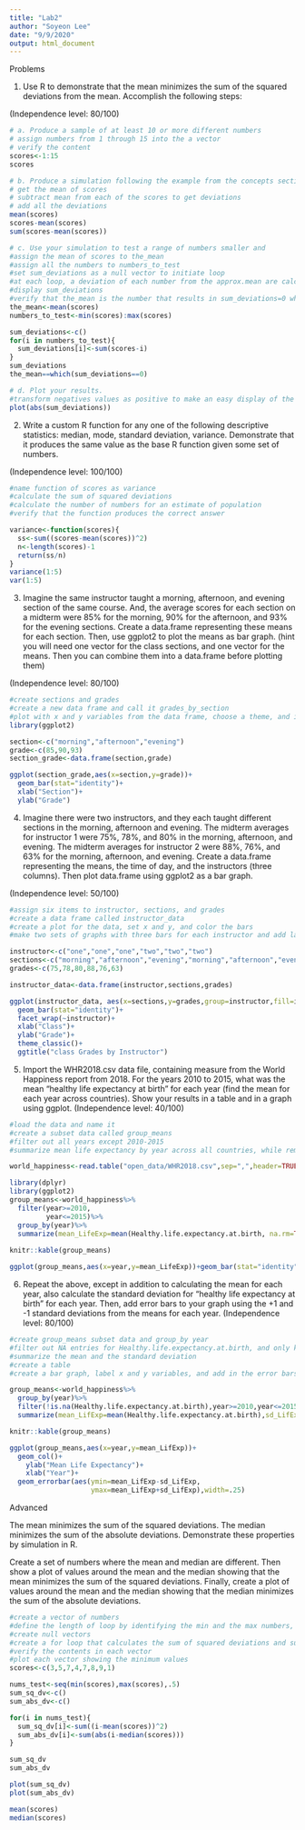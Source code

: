 ```yaml
---
title: "Lab2"
author: "Soyeon Lee"
date: "9/9/2020"
output: html_document
---
```


Problems

1. Use R to demonstrate that the mean minimizes the sum of the squared deviations from the mean. Accomplish the following steps:

  (Independence level: 80/100) 
```r
# a. Produce a sample of at least 10 or more different numbers
# assign numbers from 1 through 15 into the a vector
# verify the content
scores<-1:15
scores
```
```r
# b. Produce a simulation following the example from the concepts section
# get the mean of scores
# subtract mean from each of the scores to get deviations
# add all the deviations 
mean(scores)
scores-mean(scores)
sum(scores-mean(scores))
```
```r
# c. Use your simulation to test a range of numbers smaller and          larger than the mean to show that the mean minimizes the sum of      the squared deviations from the mean.
#assign the mean of scores to the_mean
#assign all the numbers to numbers_to_test
#set sum_deviations as a null vector to initiate loop
#at each loop, a deviation of each number from the approx.mean are calculated and added as a sum, which is then assigned to each position in sum_deviations
#display sum_deviations
#verify that the_mean is the number that results in sum_deviations=0 when it is suggested as the mean
the_mean<-mean(scores)
numbers_to_test<-min(scores):max(scores)

sum_deviations<-c()
for(i in numbers_to_test){
  sum_deviations[i]<-sum(scores-i)
}
sum_deviations
the_mean==which(sum_deviations==0)
```
```r
# d. Plot your results.
#transform negatives values as positive to make an easy display of the 0 sum_deviations 
plot(abs(sum_deviations))
```

2. Write a custom R function for any one of the following descriptive statistics: median, mode, standard deviation, variance. Demonstrate that it produces the same value as the base R function given some set of numbers.

  (Independence level: 100/100)
```r
#name function of scores as variance
#calculate the sum of squared deviations
#calculate the number of numbers for an estimate of population
#verify that the function produces the correct answer 

variance<-function(scores){
  ss<-sum((scores-mean(scores))^2)
  n<-length(scores)-1
  return(ss/n)
}
variance(1:5)
var(1:5)
```

3. Imagine the same instructor taught a morning, afternoon, and evening section of the same course. And, the average scores for each section on a midterm were 85% for the morning, 90% for the afternoon, and 93% for the evening sections. Create a data.frame representing these means for each section. Then, use ggplot2 to plot the means as bar graph. (hint you will need one vector for the class sections, and one vector for the means. Then you can combine them into a data.frame before plotting them)

 (Independence level: 80/100)
```r
#create sections and grades
#create a new data frame and call it grades_by_section
#plot with x and y variables from the data frame, choose a theme, and include labels and a title
library(ggplot2)

section<-c("morning","afternoon","evening")
grade<-c(85,90,93)
section_grade<-data.frame(section,grade)

ggplot(section_grade,aes(x=section,y=grade))+
  geom_bar(stat="identity")+
  xlab("Section")+
  ylab("Grade")
```

4. Imagine there were two instructors, and they each taught different sections in the morning, afternoon and evening. The midterm averages for instructor 1 were 75%, 78%, and 80% in the morning, afternoon, and evening. The midterm averages for instructor 2 were 88%, 76%, and 63% for the morning, afternoon, and evening. Create a data.frame representing the means, the time of day, and the instructors (three columns). Then plot data.frame using ggplot2 as a bar graph.

  (Independence level: 50/100)
```r
#assign six items to instructor, sections, and grades
#create a data frame called instructor_data
#create a plot for the data, set x and y, and color the bars
#make two sets of graphs with three bars for each instructor and add labels

instructor<-c("one","one","one","two","two","two")
sections<-c("morning","afternoon","evening","morning","afternoon","evening")
grades<-c(75,78,80,88,76,63)

instructor_data<-data.frame(instructor,sections,grades)

ggplot(instructor_data, aes(x=sections,y=grades,group=instructor,fill=instructor))+
  geom_bar(stat="identity")+
  facet_wrap(~instructor)+
  xlab("Class")+
  ylab("Grade")+
  theme_classic()+
  ggtitle("class Grades by Instructor")
```

5. Import the WHR2018.csv data file, containing measure from the World Happiness report from 2018. For the years 2010 to 2015, what was the mean “healthy life expectancy at birth” for each year (find the mean for each year across countries). Show your results in a table and in a graph using ggplot.
  (Independence level: 40/100)
```r
#load the data and name it
#create a subset data called group_means
#filter out all years except 2010-2015
#summarize mean life expectancy by year across all countries, while removing the entry that has no information

world_happiness<-read.table("open_data/WHR2018.csv",sep=",",header=TRUE)

library(dplyr)
library(ggplot2)
group_means<-world_happiness%>%
  filter(year>=2010,
         year<=2015)%>%
  group_by(year)%>%
  summarize(mean_LifeExp=mean(Healthy.life.expectancy.at.birth, na.rm=TRUE))
  
knitr::kable(group_means)

ggplot(group_means,aes(x=year,y=mean_LifeExp))+geom_bar(stat="identity")
```

6. Repeat the above, except in addition to calculating the mean for each year, also calculate the standard deviation for “healthy life expectancy at birth” for each year. Then, add error bars to your graph using the +1 and -1 standard deviations from the means for each year.
  (Independence level: 80/100)
```r
#create group_means subset data and group_by year
#filter out NA entries for Healthy.life.expectancy.at.birth, and only keep those from years 2010-2015
#summarize the mean and the standard deviation
#create a table
#create a bar graph, label x and y variables, and add in the error bars to show 1 standard deviation around the mean

group_means<-world_happiness%>%
  group_by(year)%>%
  filter(!is.na(Healthy.life.expectancy.at.birth),year>=2010,year<=2015)%>%
  summarize(mean_LifExp=mean(Healthy.life.expectancy.at.birth),sd_LifExp=sd(Healthy.life.expectancy.at.birth))

knitr::kable(group_means)

ggplot(group_means,aes(x=year,y=mean_LifExp))+
  geom_col()+
    ylab("Mean Life Expectancy")+
    xlab("Year")+
  geom_errorbar(aes(ymin=mean_LifExp-sd_LifExp,
                    ymax=mean_LifExp+sd_LifExp),width=.25)
```

Advanced

The mean minimizes the sum of the squared deviations. The median minimizes the sum of the absolute deviations. Demonstrate these properties by simulation in R.

Create a set of numbers where the mean and median are different. Then show a plot of values around the mean and the median showing that the mean minimizes the sum of the squared deviations. Finally, create a plot of values around the mean and the median showing that the median minimizes the sum of the absolute deviations.
```r
#create a vector of numbers
#define the length of loop by identifying the min and the max numbers, then assign it to a variable
#create null vectors
#create a for loop that calculates the sum of squared deviations and sum of absolute deviations, then store them in vectors
#verify the contents in each vector
#plot each vector showing the minimum values
scores<-c(3,5,7,4,7,8,9,1)

nums_test<-seq(min(scores),max(scores),.5)
sum_sq_dv<-c()
sum_abs_dv<-c()

for(i in nums_test){
  sum_sq_dv[i]<-sum((i-mean(scores))^2)
  sum_abs_dv[i]<-sum(abs(i-median(scores)))
}

sum_sq_dv
sum_abs_dv

plot(sum_sq_dv)
plot(sum_abs_dv)

mean(scores)
median(scores)
```


